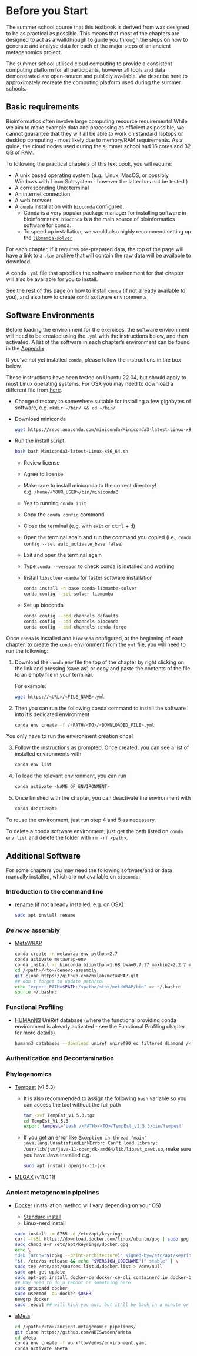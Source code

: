 # Before you Start {.unnumbered}

The summer school course that this textbook is derived from was designed to be as practical as possible. This means that most of the chapters are designed to act as a walkthrough to guide you through the steps on how to generate and analyse data for each of the major steps of an ancient metagenomics project.

The summer school utilised cloud computing to provide a consistent computing platform for all participants, however all tools and data demonstrated are open-source and publicly available. We describe here to approximately recreate the computing platform used during the summer schools.

## Basic requirements

::: {.callout-warning}
Bioinformatics often involve large computing resource requirements! While we aim to make example data and processing as efficient as possible, we cannot guarantee that they will all be able to work on standard laptops or desktop computing - most likely due to memory/RAM requirements. As a guide, the cloud nodes used during the summer school had 16 cores and 32 GB of RAM.
:::

To following the practical chapters of this text book, you will require:

- A unix based operating system (e.g., Linux, MacOS, or possibly Windows with Linux Subsystem - however the latter has not be tested ) 
- A corresponding Unix terminal
- An internet connection
- A web browser 
- A [`conda`](https://docs.conda.io/en/latest/miniconda.html) installation with [`bioconda`](https://bioconda.github.io/#usage) configured.
    - Conda is a very popular package manager for installing software in bioinformatics. `bioconda` is a the main source of bioinformatics software for conda.
    - To speed up installation, we would also highly recommend setting up the [`libmamba-solver`](https://www.anaconda.com/blog/a-faster-conda-for-a-growing-community)

For each chapter, if it requires pre-prepared data, the top of the page will have a link to a `.tar` archive that will contain the raw data will be available to download.

A conda `.yml` file that specifies the software environment for that chapter will also be available for you to install. 

See the rest of this page on how to install `conda` (if not already available to you), and also how to create `conda` software environments

## Software Environments

Before loading the environment for the exercises, the software environment will need to be created using the `.yml` with the instructions below, and then activated. A list of the software in each chapter's environment can be found in the [Appendix](appendix.html#conda-environments).

If you've not yet installed `conda`, please follow the instructions in the box below.

::: {.callout-note title="Quick guide to installing conda and libmamba-solver" collapse=true}
These instructions have been tested on Ubuntu 22.04, but should apply to most Linux operating systems. For OSX you may need to download a different file from [here](https://www.google.com/search?channel=fs&client=ubuntu-sn&q=miniconda).

- Change directory to somewhere suitable for installing a few gigabytes of software, e.g. `mkdir ~/bin/ && cd ~/bin/`
- Download miniconda

    ```bash
    wget https://repo.anaconda.com/miniconda/Miniconda3-latest-Linux-x86_64.sh
    ```

- Run the install script

    ```bash
    bash bash Miniconda3-latest-Linux-x86_64.sh
    ```

    - Review license
    - Agree to license
    - Make sure to install miniconda to the correct directory! e.g. `/home/<YOUR_USER>/bin/miniconda3`
    - Yes to running `conda init`
    - Copy the `conda config` command
    - Close the terminal (e.g. with `exit` or <kbd>ctrl</kbd> + <kbd>d</kbd>)
    - Open the terminal again and run the command you copied (i.e., `conda config --set auto_activate_base false`)
    - Exit and open the terminal again
    - Type `conda --version` to check conda is installed and working
    - Install `libsolver-mamba` for faster software installation

        ```bash
        conda install -n base conda-libmamba-solver
        conda config --set solver libmamba
        ```

    - Set up bioconda

        ```bash
        conda config --add channels defaults
        conda config --add channels bioconda
        conda config --add channels conda-forge
        ```
:::

Once `conda` is installed and `bioconda` configured, at the beginning of each chapter, to create the `conda` environment from the `yml` file, you will need to run the following:

1. Download the `conda` env file the top of the chapter by right clicking on the link and pressing 'save as', or copy and paste the contents of the file to an empty file in your terminal.

    For example:

    ```bash
    wget https://<URL>/<FILE_NAME>.yml
    ```

2. Then you can run the following conda command to install the software into it's dedicated environment 

    ```bash
    conda env create -f /<PATH/<TO>/<DOWNLOADED_FILE>.yml
    ```

::: {.callout-note}
You only have to run the environment creation once!
:::

3. Follow the instructions as prompted. Once created, you can see a list of installed environments with

    ```bash
    conda env list
    ```

4. To load the relevant environment, you can run

    ```bash
    conda activate <NAME_OF_ENVIRONMENT>
    ```

3. Once finished with the chapter, you can deactivate the environment with 

    ```bash
    conda deactivate
    ```

To reuse the environment, just run step 4 and 5 as necessary.

::: {.callout-tip}
To delete a conda software environment, just get the path listed on `conda env list` and delete the folder with `rm -rf <path>`.
:::

## Additional Software {.unnumbered}

For some chapters you may need the following software/and or data manually installed, which are not available on `bioconda`:

### Introduction to the command line

- [rename](https://www.gnu.org/software/libc/manual/html_node/Renaming-Files.html) (if not already installed, e.g. on OSX)

    ```bash
    sudo apt install rename
    ```

### _De novo_ assembly

- [MetaWRAP](https://github.com/bxlab/metaWRAP)

    ```bash
    conda create -n metawrap-env python=2.7
    conda activate metawrap-env
    conda install -c bioconda biopython=1.68 bwa=0.7.17 maxbin2=2.2.7 metabat2 samtools=1.9 checkm-genome=1.0.12
    cd /<path>/<to>/denovo-assembly
    git clone https://github.com/bxlab/metaWRAP.git
    ## don't forget to update path/to!
    echo "export PATH=$PATH:/<path>/<to>/metaWRAP/bin" >> ~/.bashrc
    source ~/.bashrc
    ```

### Functional Profiling

- [HUMAnN3](https://github.com/biobakery/humann) UniRef database (where the functional providing conda environment is already activated - see the Functional Profiling chapter for more details)

    ```bash
    humann3_databases --download uniref uniref90_ec_filtered_diamond /<path>/<to>/functional-profiling/humann3_db
    ```

### Authentication and Decontamination <!-- TODO: update to use path method like e.g. metaWrap/tempest -->

<!--
- [Sourcetracker](https://github.com/danknights/sourcetracker)

    ```bash
    cd /<path>/<to>/authentication-decontamination/sourcetracker/
    git clone https://github.com/danknights/sourcetracker.git

    ## patch due to R update
    sed -i '538,539s/^/#/' sourcetracker/src/SourceTracker.r
    ```

-->

<!--
- [decOM](https://github.com/CamilaDuitama/decOM) 

    ```bash
    cd /<path>/<to>/authentication-decontamination/decom
    git clone https://github.com/CamilaDuitama/decOM.git  
    cd decOM  
    conda env create -n decOM --file environment.yml  
    conda deactivate
    conda activate decOM  

    export PATH=/absolute/path/to/decOM:${PATH}
    ```
-->

### Phylogenomics

- [Tempest](http://tree.bio.ed.ac.uk/download.html?name=tempest&id=102&num=3) (v1.5.3)
    - It is also recommended to assign the following `bash` variable so you can access the tool without the full path

        ```bash
        tar -xvf TempEst_v1.5.3.tgz
        cd TempEst_V1.5.3
        export tempest='bash /<PATH>/<TO>/TempEst_v1.5.3/bin/tempest'
        ```

    - If you get an error like `Exception in thread "main" java.lang.UnsatisfiedLinkError: Can't load library: /usr/lib/jvm/java-11-openjdk-amd64/lib/libawt_xawt.so`, make sure you have Java installed e.g. 

        ```bash
        sudo apt install openjdk-11-jdk
        ```

- [MEGAX](https://www.megasoftware.net) (v11.0.11)

### Ancient metagenomic pipelines

- [Docker](https://www.docker.com/) (installation method will vary depending on your OS)
    - [Standard install](https://docs.docker.com/engine/install/ubuntu/)
    - Linux-nerd install

    ```bash
    sudo install -m 0755 -d /etc/apt/keyrings
    curl -fsSL https://download.docker.com/linux/ubuntu/gpg | sudo gpg --dearmor -o /etc/apt/keyrings/docker.gpg
    sudo chmod a+r /etc/apt/keyrings/docker.gpg
    echo \
    "deb [arch="$(dpkg --print-architecture)" signed-by=/etc/apt/keyrings/docker.gpg] https://download.docker.com/linux/ubuntu \
    "$(. /etc/os-release && echo "$VERSION_CODENAME")" stable" | \
    sudo tee /etc/apt/sources.list.d/docker.list > /dev/null
    sudo apt-get update
    sudo apt-get install docker-ce docker-ce-cli containerd.io docker-buildx-plugin docker-compose-plugin
    ## May need to do a reboot or something here
    sudo groupadd docker
    sudo usermod -aG docker $USER
    newgrp docker
    sudo reboot ## will kick you out, but it'll be back in a minute or two
    ```

- [aMeta](https://github.com/NBISweden/aMeta)

    ```bash
    cd /<path>/<to>/ancient-metagenomic-pipelines/
    git clone https://github.com/NBISweden/aMeta
    cd aMeta
    conda env create -f workflow/envs/environment.yaml
    conda activate aMeta
    ```